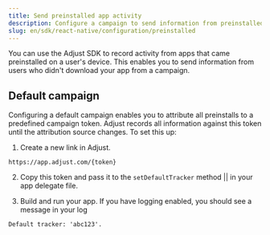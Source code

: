 ```yaml
---
title: Send preinstalled app activity
description: Configure a campaign to send information from preinstalled apps.
slug: en/sdk/react-native/configuration/preinstalled
---
```



You can use the Adjust SDK to record activity from apps that came preinstalled on a user's device. This enables you to send information from users who didn't download your app from a campaign.

## Default campaign

Configuring a default campaign enables you to attribute all preinstalls to a predefined campaign token. Adjust records all information against this token until the attribution source changes. To set this up:

1. Create a new link in Adjust.
   
```http "{token}"
https://app.adjust.com/{token}
```

2. Copy this token and pass it to the <Tooltip>`setDefaultTracker` method || <SetDefaultTrackerSig /></Tooltip> in your app delegate file.

<SetDefaultTracker />

3. Build and run your app. If you have logging enabled, you should see a message in your log

```text
Default tracker: 'abc123'.
```
